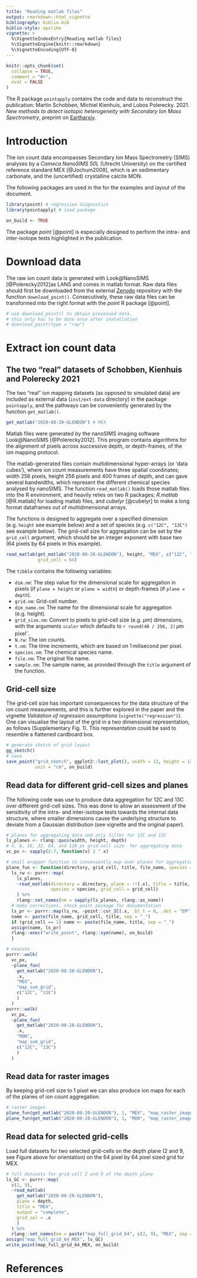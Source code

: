 ```yaml
---
title: "Reading matlab files"
output: rmarkdown::html_vignette
bibliography: biblio.bib
biblio-style: apalike
vignette: >
  %\VignetteIndexEntry{Reading matlab files}
  %\VignetteEngine{knitr::rmarkdown}
  %\VignetteEncoding{UTF-8}
---
```


```r
knitr::opts_chunk$set(
  collapse = TRUE,
  comment = "#>",
  eval = FALSE
)
```


The R package `pointapply` contains the code and data to reconstruct the publication: Martin Schobben, Michiel Kienhuis, and Lubos Polerecky. 2021. *New methods to detect isotopic heterogeneity with Secondary Ion Mass Spectrometry*, preprint on [Eartharxiv](https://eartharxiv.org/).


# Introduction 

The ion count data encompasses Secondary Ion Mass Spectrometry (SIMS) analyses by a  *Cameca NanoSIMS 50L* (Utrecht University) on the certified reference standard MEX [@Jochum2008], which is an sedimentary carbonate, and the (uncertified) crystalline calcite MON.

The following packages are used in the for the examples and layout of the document. 


```r
library(point) # regression diagnostics
library(pointapply) # load package
```


```r
on_build <- TRUE
```  


The package *point* [@point] is especially designed to perform the intra- and inter-isotope tests highlighted in the publication.


# Download data

The raw ion count data is generated with Look\@NanoSIMS [@Polerecky2012]as LANS and comes in matlab format. Raw data files should first be downloaded from the external [Zenodo](https://doi.org/10.5281/zenodo.4580159) repository with the function `download_point()`. Consecutively, these raw data files can be transformed into the right format with the  *point* R package [@point]. 


```r
# use download_point() to obtain processed data.
# this only has to be done once after installation
# download_point(type = "raw")
```


# Extract ion count data


## The two "real" datasets of Schobben, Kienhuis and Polerecky 2021

The two "real" ion mapping datasets (as opposed to simulated data) are included as external data (`inst/ext-data` directory) in the package  `pointapply`, and the pathways can be conveniently generated by the function `get_matlab()`. 


```r
get_matlab("2020-08-20-GLENDON") # MEX 
```


Matlab files were generated by the nanoSIMS imaging software Look\@NanoSIMS [@Polerecky2012]. This program contains algorithms for the alignment of pixels across successive depth, or depth-frames, of the ion mapping protocol. 

The matlab-generated files contain multidimensional hyper-arrays (or 'data cubes'), where ion count measurements have three spatial coordinates; width 256 pixels, height 256 pixels and 400 frames of depth, and can gave several bandwidths, which represent the different chemical species analysed by nanoSIMS. The function `read_matlab()` loads those matlab files into the R environment, and heavily relies on two R packages; *R.matlab* [@R.matlab] for loading matlab files, and *cubelyr* [@cubelyr] to make a long format dataframes out of multidimensional arrays.

The functions is designed to aggregate over a specified dimension (e.g. `height` see example below) and a set of species (e.g. `c("12C", "13C")` see example below). The grid-cell size for aggregation can be set by the `grid_cell` argument, which should be an integer exponent with base two (64 pixels by 64 pixels in this example).


```r
read_matlab(get_matlab("2020-08-20-GLENDON"), height, "MEX", c("12C", "13C"), 
            grid_cell = 64)
```

The `tibble` contains the following variables:

* `dim.nm`: The step value for the dimensional scale for aggregation in pixels (if `plane = height` or `plane = width`) or depth-frames (if `plane = depth`).  
* `grid.nm`: Grid-cell number.
* `dim_name.nm`: The name for the dimensional scale for aggregation (e.g. height).
* `grid_size.nm`: Convert to pixels to grid-cell size (e.g. $\mu$m) dimensions, with the arguments `scaler` which defaults to `r round(40 / 256, 2)`$\,\mu$m pixel^-^.
* `N.rw`: The ion counts.
* `t.nm`: The time increments, which are based on $1\,$milisecond per pixel. 
* `species.nm`: The chemical species name.
* `file.nm`: The original file name.
* `sample.nm`: The sample name, as provided through the `title` argument of the function.


## Grid-cell size

The grid-cell size has important consequences for the data structure of the ion count measurements, and this is further explored in the paper and the vignette *Validation of regression assumptions* (`vignette("regression")`). One can visualise the layout of the grid in a two dimensional representation, as follows (Supplementary Fig. 1). This representation could be said to resemble a flattened cardboard box.


```r
# generate sketch of grid layout
gg_sketch() 
# save
save_point("grid_sketch", ggplot2::last_plot(), width = 12, height = 12, 
           unit = "cm", on_build)
```


## Read data for different grid-cell sizes and planes

The following code was use to produce data aggregation for 12C and 13C over different grid-cell sizes. This was done to allow an assessment of the sensitivity of the intra- and inter-isotope tests towards the internal data structure, where smaller dimensions cause the underlying structure to deviate from a Gaussian distribution (see vignette and the original paper). 


```r
# planes for aggregating data and only filter for 13C and 12C
ls_planes <- rlang::quos(width, height, depth)
# 4, 8, 16, 32, 64, and 128 px grid-cell size  for aggregating data
vc_px <- sapply(2:7, function(x) 2 ^ x)

# small wrapper function to conveniently map over planes for aggregation
plane_fun <- function(directory, grid_cell, title, file_name, species = NULL){ 
  ls_rw <- purrr::map(
    ls_planes, 
    ~read_matlab(directory = directory, plane = !!(.x), title = title, 
                 species = species, grid_cell = grid_cell)
    ) %>% 
    rlang::set_names(nm = sapply(ls_planes, rlang::as_name))
  # make corrections, check point package for documentation
  ls_pr <- purrr::map(ls_rw, ~point::cor_IC(.x, .bl_t = 0, .det = "EM"))
  name <- paste(file_name, grid_cell, title, sep = "_")
  if (grid_cell == 1) name <- paste(file_name, title, sep = "_")
  assign(name, ls_pr)
  rlang::exec("write_point", rlang::sym(name), on_build)
  }

# execute
purrr::walk(
  vc_px, 
  ~plane_fun(
    get_matlab("2020-08-20-GLENDON"), 
    .x, 
    "MEX", 
    "map_sum_grid",  
    c("12C", "13C")
    )
  )
purrr::walk(
  vc_px, 
  ~plane_fun(
    get_matlab("2020-08-28-GLENDON"), 
    .x, 
    "MON", 
    "map_sum_grid",  
    c("12C", "13C")
    )
  )
```


## Read data for raster images

By keeping grid-cell size to 1 pixel we can also produce ion maps for each of the planes of ion count aggregation.


```r
# raster images
plane_fun(get_matlab("2020-08-20-GLENDON"), 1, "MEX", "map_raster_image")
plane_fun(get_matlab("2020-08-28-GLENDON"), 1, "MON", "map_raster_image")
```


## Read data for selected grid-cells

Load full datasets for two selected grid-cells on the depth plane (2 and 9, see Figure above for orientation) on the 64 pixel by 64 pixel sized grid for MEX.


```r
# full datasets for grid-cell 2 and 9 of the depth plane
ls_GC <- purrr::map(
  c(2, 9), 
  ~read_matlab(
    get_matlab("2020-08-20-GLENDON"),
    plane = depth,
    title = "MEX", 
    output = "complete", 
    grid_sel = .x
    )
  ) %>% 
  rlang::set_names(nm = paste("map_full_grid_64", c(2, 9), "MEX", sep = "_"))
assign("map_full_grid_64_MEX", ls_GC)
write_point(map_full_grid_64_MEX, on_build)
```


# References
